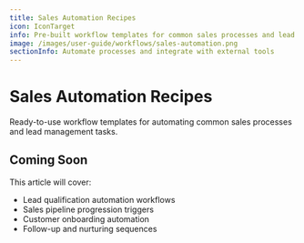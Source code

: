 ```yaml
---
title: Sales Automation Recipes
icon: IconTarget
info: Pre-built workflow templates for common sales processes and lead management automation.
image: /images/user-guide/workflows/sales-automation.png
sectionInfo: Automate processes and integrate with external tools
---
```


# Sales Automation Recipes

Ready-to-use workflow templates for automating common sales processes and lead management tasks.

## Coming Soon

This article will cover:
- Lead qualification automation workflows
- Sales pipeline progression triggers
- Customer onboarding automation
- Follow-up and nurturing sequences

<ArticleEditContent></ArticleEditContent>
